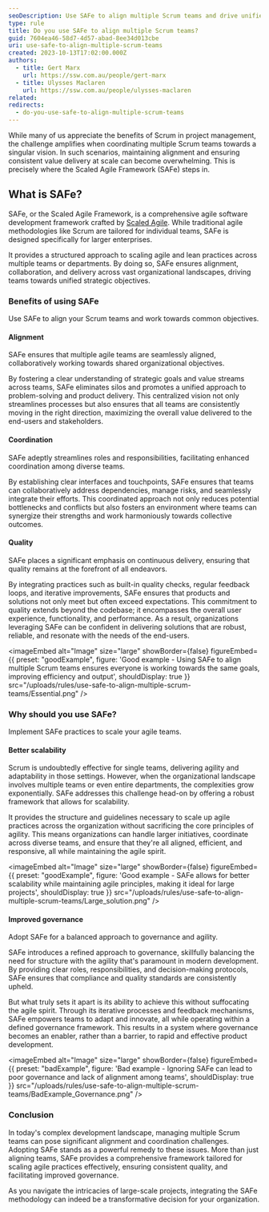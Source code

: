 ```yaml
---
seoDescription: Use SAFe to align multiple Scrum teams and drive unified strategic objectives while ensuring consistent value delivery at scale.
type: rule
title: Do you use SAFe to align multiple Scrum teams?
guid: 7604ea46-58d7-4d57-abad-8ee34d013cbe
uri: use-safe-to-align-multiple-scrum-teams
created: 2023-10-13T17:02:00.000Z
authors:
  - title: Gert Marx
    url: https://ssw.com.au/people/gert-marx
  - title: Ulysses Maclaren
    url: https://ssw.com.au/people/ulysses-maclaren
related:
redirects:
  - do-you-use-safe-to-align-multiple-scrum-teams
---
```


While many of us appreciate the benefits of Scrum in project management, the challenge amplifies when coordinating multiple Scrum teams towards a singular vision. In such scenarios, maintaining alignment and ensuring consistent value delivery at scale can become overwhelming. This is precisely where the Scaled Agile Framework (SAFe) steps in.
## What is SAFe?

SAFe, or the Scaled Agile Framework, is a comprehensive agile software development framework crafted by [Scaled Agile](https://scaledagile.com). While traditional agile methodologies like Scrum are tailored for individual teams, SAFe is designed specifically for larger enterprises.

It provides a structured approach to scaling agile and lean practices across multiple teams or departments. By doing so, SAFe ensures alignment, collaboration, and delivery across vast organizational landscapes, driving teams towards unified strategic objectives.

### Benefits of using SAFe

Use SAFe to align your Scrum teams and work towards common objectives.

#### Alignment

SAFe ensures that multiple agile teams are seamlessly aligned, collaboratively working towards shared organizational objectives.

By fostering a clear understanding of strategic goals and value streams across teams, SAFe eliminates silos and promotes a unified approach to problem-solving and product delivery. This centralized vision not only streamlines processes but also ensures that all teams are consistently moving in the right direction, maximizing the overall value delivered to the end-users and stakeholders.

#### Coordination

SAFe adeptly streamlines roles and responsibilities, facilitating enhanced coordination among diverse teams.

By establishing clear interfaces and touchpoints, SAFe ensures that teams can collaboratively address dependencies, manage risks, and seamlessly integrate their efforts. This coordinated approach not only reduces potential bottlenecks and conflicts but also fosters an environment where teams can synergize their strengths and work harmoniously towards collective outcomes.

#### Quality

SAFe places a significant emphasis on continuous delivery, ensuring that quality remains at the forefront of all endeavors.

By integrating practices such as built-in quality checks, regular feedback loops, and iterative improvements, SAFe ensures that products and solutions not only meet but often exceed expectations. This commitment to quality extends beyond the codebase; it encompasses the overall user experience, functionality, and performance. As a result, organizations leveraging SAFe can be confident in delivering solutions that are robust, reliable, and resonate with the needs of the end-users.

<imageEmbed
  alt="Image"
  size="large"
  showBorder={false}
  figureEmbed={{
    preset: "goodExample",
    figure: 'Good example - Using SAFe to align multiple Scrum teams ensures everyone is working towards the same goals, improving efficiency and output',
    shouldDisplay: true
  }}
  src="/uploads/rules/use-safe-to-align-multiple-scrum-teams/Essential.png"
/>

### Why should you use SAFe?

Implement SAFe practices to scale your agile teams.

#### Better scalability

Scrum is undoubtedly effective for single teams, delivering agility and adaptability in those settings. However, when the organizational landscape involves multiple teams or even entire departments, the complexities grow exponentially. SAFe addresses this challenge head-on by offering a robust framework that allows for scalability.

It provides the structure and guidelines necessary to scale up agile practices across the organization without sacrificing the core principles of agility. This means organizations can handle larger initiatives, coordinate across diverse teams, and ensure that they're all aligned, efficient, and responsive, all while maintaining the agile spirit.

<imageEmbed
  alt="Image"
  size="large"
  showBorder={false}
  figureEmbed={{
    preset: "goodExample",
    figure: 'Good example - SAFe allows for better scalability while maintaining agile principles, making it ideal for large projects',
    shouldDisplay: true
  }}
  src="/uploads/rules/use-safe-to-align-multiple-scrum-teams/Large_solution.png"
/>

#### Improved governance

Adopt SAFe for a balanced approach to governance and agility.

SAFe introduces a refined approach to governance, skillfully balancing the need for structure with the agility that's paramount in modern development. By providing clear roles, responsibilities, and decision-making protocols, SAFe ensures that compliance and quality standards are consistently upheld.

But what truly sets it apart is its ability to achieve this without suffocating the agile spirit. Through its iterative processes and feedback mechanisms, SAFe empowers teams to adapt and innovate, all while operating within a defined governance framework. This results in a system where governance becomes an enabler, rather than a barrier, to rapid and effective product development.

<imageEmbed
  alt="Image"
  size="large"
  showBorder={false}
  figureEmbed={{
    preset: "badExample",
    figure: 'Bad example - Ignoring SAFe can lead to poor governance and lack of alignment among teams',
    shouldDisplay: true
  }}
  src="/uploads/rules/use-safe-to-align-multiple-scrum-teams/BadExample_Governance.png"
/>

### Conclusion

In today's complex development landscape, managing multiple Scrum teams can pose significant alignment and coordination challenges. Adopting SAFe stands as a powerful remedy to these issues. More than just aligning teams, SAFe provides a comprehensive framework tailored for scaling agile practices effectively, ensuring consistent quality, and facilitating improved governance.

As you navigate the intricacies of large-scale projects, integrating the SAFe methodology can indeed be a transformative decision for your organization.
